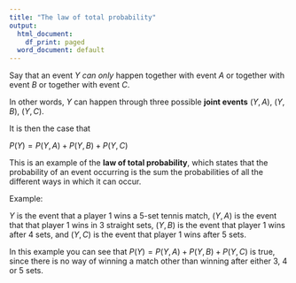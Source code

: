 ```yaml
---
title: "The law of total probability"
output:
  html_document:
    df_print: paged
  word_document: default
---
```


Say that an event $Y$ *can only* happen together with event $A$ or together with event $B$ or together with event $C$.

In other words, $Y$ can happen through three possible **joint events** $(Y, A)$, $(Y, B)$, $(Y, C)$.

It is then the case that

$P(Y) = P(Y, A) + P(Y, B) + P(Y, C)$

This is an example of the **law of total probability**, which states that the probability of an event occurring is the sum the probabilities of all the different ways in which it can occur.

Example:

$Y$ is the event that a player 1 wins a 5-set tennis match, $(Y, A)$ is the event that that player 1 wins in 3 straight sets, $(Y, B)$ is the event that player 1 wins after 4 sets, and $(Y, C)$ is the event that player 1 wins after 5 sets.

In this example you can see that $P(Y) = P(Y, A) + P(Y, B) + P(Y, C)$ is true, since there is no way of winning a match other than winning after either 3, 4 or 5 sets.